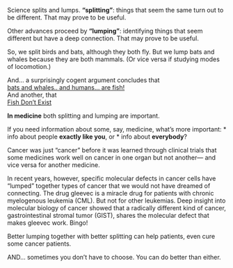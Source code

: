 
  Science splits and lumps.
**"splitting"**:
  things that seem the same turn out to be different.
That may prove to be useful.


Other advances proceed by **"lumping"**:
  identifying things that seem different
but have a deep connection.
That may prove to be useful.

  So, we split birds and bats, although they both fly.
But we lump bats and whales because they are both mammals.
(Or vice versa if studying modes of locomotion.)  
  
And... a surprisingly cogent argument concludes that  
[bats and whales.. and humans... are fish!](https://www.youtube.com/watch?v=ElpRJQ2FZiM)  
And another, that  
[Fish Don't Exist](https://en.wikipedia.org/wiki/Why_Fish_Don%27t_Exist)



**In medicine** both splitting and lumping are important.

If you need information about some, say, medicine,
what's more important:
  * info about people **exactly like you**,
or
* info about **everybody**?

  Cancer was just "cancer" before it was learned
through clinical trials that some medicines work well on cancer
in one organ but not another---
  and vice versa for another medicine.

In recent years, however, specific molecular defects in cancer cells
have "lumped" together types of cancer
that we would not have dreamed of connecting.
The drug gleevec is a miracle drug
for patients with chronic myelogenous leukemia (CML).
But not for other leukemias.
Deep insight into molecular biology of cancer
showed that a radically different kind of cancer,
gastrointestinal stromal tumor (GIST),
shares the molecular defect that makes gleevec work. Bingo!

  Better lumping together with
better splitting
can help patients, even cure some cancer patients.

AND... sometimes you don't have to choose.
You can do better than either.

